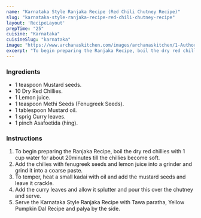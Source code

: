 ---
name: "Karnataka Style Ranjaka Recipe (Red Chili Chutney Recipe)"
slug: "karnataka-style-ranjaka-recipe-red-chili-chutney-recipe"
layout: 'RecipeLayout'
prepTime: "25"
cuisine: "Karnataka"
cuisineSlug: "karnataka"
image: "https://www.archanaskitchen.com/images/archanaskitchen/1-Author/sibyl_sunitha/Karnataka_Style_Ranjaka_Recipe_Red_Chili_Chutney_Recipe.jpg"
excerpt: "To begin preparing the Ranjaka Recipe, boil the dry red chillies with 1 cup water for about 20minutes till the chillies become soft"
---

### Ingredients

- 1 teaspoon Mustard seeds.
- 10 Dry Red Chillies.
- 1 Lemon juice.
- 1 teaspoon Methi Seeds (Fenugreek Seeds).
- 1 tablespoon Mustard oil.
- 1 sprig Curry leaves.
- 1 pinch Asafoetida (hing).

### Instructions

1. To begin preparing the Ranjaka Recipe, boil the dry red chillies with 1 cup water for about 20minutes till the chillies become soft.
1. Add the chilies with fenugreek seeds and lemon juice into a grinder and grind it into a coarse paste.
1. To temper, heat a small kadai with oil and add the mustard seeds and leave it crackle.
1. Add the curry leaves and allow it splutter and pour this over the chutney and serve.
1. Serve the Karnataka Style Ranjaka Recipe with Tawa paratha, Yellow Pumpkin Dal Recipe and palya by the side.
